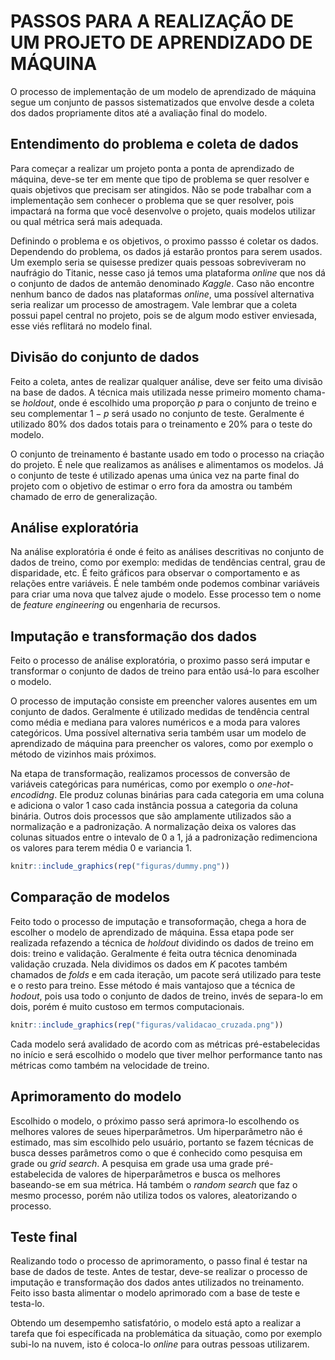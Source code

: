 # PASSOS PARA A REALIZAÇÃO DE UM PROJETO DE APRENDIZADO DE MÁQUINA {-}

O processo de implementação de um modelo de aprendizado de máquina segue
um conjunto de passos sistematizados que envolve desde a coleta dos dados
propriamente ditos até a avaliação final do modelo.

## Entendimento do problema e coleta de dados {-}

Para começar a realizar um projeto ponta a ponta de aprendizado de máquina,
deve-se ter em mente que tipo de problema se quer resolver e quais objetivos que
precisam ser atingidos. Não se pode trabalhar com a implementação sem conhecer
o problema que se quer resolver, pois impactará na forma que você desenvolve
o projeto, quais modelos utilizar ou qual métrica será mais adequada.

Definindo o problema e os objetivos, o proximo passso é coletar os dados. Dependendo
do problema, os dados já estarão prontos para serem usados. Um exemplo seria se
quisesse predizer quais pessoas sobreviveram no naufrágio do Titanic, nesse caso
já temos uma plataforma *online* que nos dá o conjunto de dados de antemão denominado
*Kaggle*. Caso não encontre nenhum banco de dados nas plataformas *online*, uma 
possível alternativa seria realizar um processo de amostragem. Vale lembrar que
a coleta possui papel central no projeto, pois se de algum modo estiver enviesada,
esse viés reflitará no modelo final.

## Divisão do conjunto de dados {-}

Feito a coleta, antes de realizar qualquer análise, deve ser feito uma divisão
na base de dados. A técnica mais utilizada nesse primeiro momento chama-se 
*holdout*, onde é escolhido uma proporção $p$ para o conjunto de treino
e seu complementar $1 - p$ será usado no conjunto de teste. Geralmente é
utilizado $80\%$ dos dados totais para o treinamento e $20\%$ para o
teste do modelo. 

O conjunto de treinamento é bastante usado em todo o processo na criação do
projeto. É nele que realizamos as análises e alimentamos os modelos. Já o conjunto
de teste é utilizado apenas uma única vez na parte final do projeto com o objetivo
de estimar o erro fora da amostra ou também chamado de erro de generalização.

## Análise exploratória {-}

Na análise exploratória é onde é feito as análises descritivas no conjunto de dados
de treino, como por exemplo: medidas de tendências central, grau de disparidade, 
etc. É feito gráficos para observar o comportamento e as relações entre variáveis. 
É nele também onde podemos combinar variáveis para criar uma nova que talvez 
ajude o modelo. Esse processo tem o nome de *feature engineering* ou engenharia 
de recursos. 

## Imputação e transformação dos dados {-}

Feito o processo de análise exploratória, o proximo passo será imputar e transformar
o conjunto de dados de treino para então usá-lo para escolher o modelo. 

O processo de imputação consiste em preencher valores ausentes em um conjunto de dados. 
Geralmente é utilizado medidas de tendência central como média e mediana para 
valores numéricos e a moda para valores categóricos. Uma possível alternativa 
seria também usar um modelo de aprendizado de máquina para preencher os valores, 
como por exemplo o método de vizinhos mais próximos.

Na etapa de transformação, realizamos processos de conversão de variáveis categóricas
para numéricas, como por exemplo o *one-hot-encodidng*. Ele produz colunas binárias
para cada categoria em uma coluna e adiciona o valor $1$ caso cada instância possua
a categoria da coluna binária. Outros dois processos que são amplamente utilizados
são a normalização e a padronização. A normalização deixa os valores das colunas
situados entre o intevalo de $0$ a $1$, já a padronização redimenciona os valores
para terem média $0$ e variancia $1$.

```r
knitr::include_graphics(rep("figuras/dummy.png"))
```

## Comparação de modelos {-}

Feito todo o processo de imputação e transoformação, chega a hora de escolher o
modelo de aprendizado de máquina. Essa etapa pode ser realizada refazendo a técnica
de *holdout* dividindo os dados de treino em dois: treino e validação. Geralmente
é feita outra técnica denominada validação cruzada. Nela dividimos os dados em
$K$ pacotes também chamados de *folds* e em cada iteração, um pacote será utilizado
para teste e o resto para treino. Esse método é mais vantajoso que a técnica de 
*hodout*, pois usa todo o conjunto de dados de treino, invés de separa-lo em dois,
porém é muito custoso em termos computacionais.

```r
knitr::include_graphics(rep("figuras/validacao_cruzada.png"))
```

Cada modelo será avalidado de acordo com as métricas pré-estabelecidas no início
e será escolhido o modelo que tiver melhor performance tanto nas métricas como 
também na velocidade de treino.

## Aprimoramento do modelo {-}

Escolhido o modelo, o próximo passo será aprimora-lo escolhendo os melhores valores
de seues hiperparâmetros. Um hiperparâmetro não é estimado, mas sim escolhido
pelo usuário, portanto se fazem técnicas de busca desses parâmetros como o que
é conhecido como pesquisa em grade ou *grid search*. A pesquisa em grade usa
uma grade pré-estabelecida de valores de hiperparâmetros e busca os melhores
baseando-se em sua métrica. Há também o *random search* que faz o mesmo processo,
porém não utiliza todos os valores, aleatorizando o processo.

## Teste final {-}

Realizando todo o processo de aprimoramento, o passo final é testar na base
de dados de teste. Antes de testar, deve-se realizar o processo de imputação e
transformação dos dados antes utilizados no treinamento. Feito isso basta alimentar
o modelo aprimorado com a base de teste e testa-lo. 

Obtendo um desempemho satisfatório, o modelo está apto a realizar a tarefa que
foi específicada na problemática da situação, como por exemplo subi-lo na nuvem,
isto é coloca-lo *online* para outras pessoas utilizarem.





